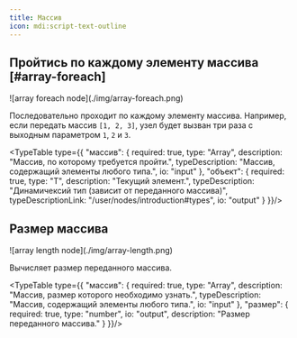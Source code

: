 ```yaml
---
title: Массив
icon: mdi:script-text-outline
---
```


## Пройтись по каждому элементу массива [#array-foreach]

<Wrapper>
    ![array foreach node](./img/array-foreach.png)
</Wrapper>

Последовательно проходит по каждому элементу массива. Например, если передать массив `[1, 2, 3]`, узел будет вызван три раза с выходным параметром `1`, `2` и `3`.

<TypeTable type={{
    "массив": {
        required: true,
        type: "Array<T>",
        description: "Массив, по которому требуется пройти.",
        typeDescription: "Массив, содержащий элементы любого типа.",
        io: "input"
    },
    "объект": {
        required: true,
        type: "T",
        description: "Текущий элемент.",
        typeDescription: "Динамичексий тип (зависит от переданного массива)",
        typeDescriptionLink: "/user/nodes/introduction#types",
        io: "output"
    }
}}/>

## Размер массива

<Wrapper>
    ![array length node](./img/array-length.png)
</Wrapper>

Вычисляет размер переданного массива.

<TypeTable type={{
    "массив": {
        required: true,
        type: "Array<T>",
        description: "Массив, размер которого необходимо узнать.",
        typeDescription: "Массив, содержащий элементы любого типа.",
        io: "input"
    },
    "размер": {
        required: true,
        type: "number",
        io: "output",
        description: "Размер переданного массива."
    }
}}/>